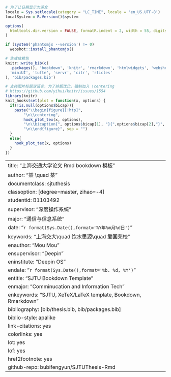 ```r

# 为了让日期显示为英文
locale = Sys.setlocale(category = "LC_TIME", locale = 'en_US.UTF-8')
localSystem = R.Version()$system

options(
  htmltools.dir.version = FALSE, formatR.indent = 2, width = 55, digits = 4
)

if (system('phantomjs --version') != 0)
  webshot::install_phantomjs()

# 生成依赖包
knitr::write_bib(c(
  .packages(), 'bookdown', 'knitr', 'rmarkdown', 'htmlwidgets', 'webshot', 'DT',
  'miniUI', 'tufte', 'servr', 'citr', 'rticles'
), 'bib/packages.bib')

# 支持图片标题双语言，为了排版优化，强制加入 \centering
# https://github.com/yihui/knitr/issues/1554
library(knitr)
knit_hooks$set(plot = function(x, options) {
  if(!is.null(options$bicap)){
    paste("\\begin{figure}[!htp]",
        "\n\\centering",
        hook_plot_tex(x, options), 
        "\n\\bicaption{", options$bicap[1], "}{",options$bicap[2],"}", 
        "\n\\end{figure}", sep = "")
  }
  else{
    hook_plot_tex(x, options)
  }
})

```
--- 
title: "上海交通大学论文 Rmd bookdown 模板"
author: "某 \\quad 某"
documentclass: sjtuthesis
classoption: [degree=master, zihao=-4]
studentid: B1103492
supervisor: "深度操作系统"
major: "通信与信息系统"
date: "`r format(Sys.Date(),format='%Y年%m月%d日')`"
keywords: "上海交大\\quad 饮水思源\\quad 爱国荣校"
enauthor: "Mou Mou"
ensupervisor: "Deepin"
eninstitute: "Deepin OS"
endate: "`r format(Sys.Date(),format='%b. %d, %Y')`"
entitle: "SJTU Bookdown Template"
enmajor: "Comminucation and Information Tech"
enkeywords: "SJTU, XeTeX/LaTeX template, Bookdown, Rmarkdown"
bibliography: [bib/thesis.bib, bib/packages.bib]
biblio-style: apalike
link-citations: yes
colorlinks: yes
lot: yes
lof: yes
href2footnote: yes
github-repo: bubifengyun/SJTUThesis-Rmd
---


